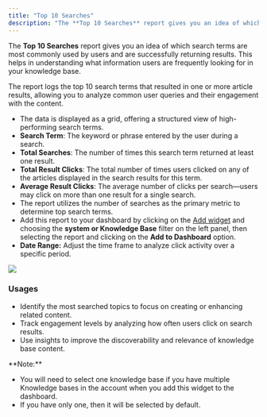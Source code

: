 ```yaml
---
title: "Top 10 Searches"
description: "The **Top 10 Searches** report gives you an idea of which search terms are most commonly used by users and are successfully returning results. This he..."
---
```


The **Top 10 Searches** report gives you an idea of which search terms are most commonly used by users and are successfully returning results. This helps in understanding what information users are frequently looking for in your knowledge base.

The report logs the top 10 search terms that resulted in one or more article results, allowing you to analyze common user queries and their engagement with the content.

*   The data is displayed as a grid, offering a structured view of high-performing search terms.
*   **Search Term**: The keyword or phrase entered by the user during a search.
*   **Total Searches**: The number of times this search term returned at least one result.
*   **Total Result Clicks**: The total number of times users clicked on any of the articles displayed in the search results for this term.
*   **Average Result Clicks**: The average number of clicks per search—users may click on more than one result for a single search.
*   The report utilizes the number of searches as the primary metric to determine top search terms.
*   Add this report to your dashboard by clicking on the [Add widget](https://support.salesmate.io/hc/en-us/articles/360049849771-Manage-widgets-and-filters) and choosing the **system or Knowledge Base** filter on the left panel, then selecting the report and clicking on the **Add to Dashboard** option.
*   **Date Range:** Adjust the time frame to analyze click activity over a specific period.

![](./images/mceclip0.png)
### Usages

*   Identify the most searched topics to focus on creating or enhancing related content.
*   Track engagement levels by analyzing how often users click on search results.
*   Use insights to improve the discoverability and relevance of knowledge base content.

<Note>
**Note:**

*   You will need to select one knowledge base if you have multiple Knowledge bases in the account when you add this widget to the dashboard.
*   If you have only one, then it will be selected by default.


</Note>